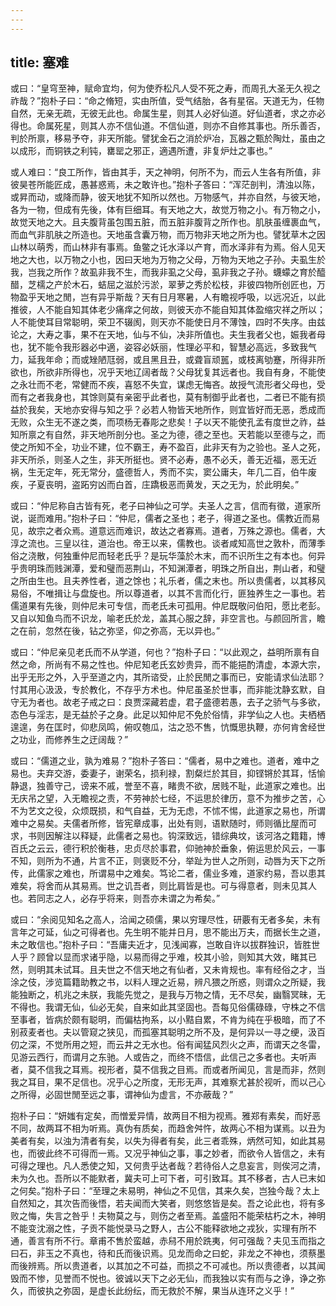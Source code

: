 ```yaml
---
---
---
```

title: 塞难
---




或曰：“皇穹至神，赋命宜均，何为使乔松凡人受不死之寿，而周孔大圣无久视之祚哉？”抱朴子曰：“命之脩短，实由所值，受气结胎，各有星宿。天道无为，任物自然，无亲无疏，无彼无此也。命属生星，则其人必好仙道。好仙道者，求之亦必得也。命属死星，则其人亦不信仙道。不信仙道，则亦不自修其事也。所乐善否，判於所禀，移易予夺，非天所能。譬犹金石之消於炉冶，瓦器之甄於陶灶，虽由之以成形，而铜铁之利钝，罋罂之邪正，適遇所遭，非复炉灶之事也。”

或人难曰：“良工所作，皆由其手，天之神明，何所不为，而云人生各有所值，非彼昊苍所能匠成，愚甚惑焉，未之敢许也。”抱朴子答曰：“浑茫剖判，清浊以陈，或昇而动，或降而静，彼天地犹不知所以然也。万物感气，并亦自然，与彼天地，各为一物，但成有先後，体有巨细耳。有天地之大，故觉万物之小。有万物之小，故觉天地之大。且夫腹背虽包围五脏，而五脏非腹背之所作也。肌肤虽缠裹血气，而血气非肌肤之所造也。天地虽含囊万物，而万物非天地之所为也。譬犹草木之因山林以萌秀，而山林非有事焉。鱼鳖之讬水泽以产育，而水泽非有为焉。俗人见天地之大也，以万物之小也，因曰天地为万物之父母，万物为天地之子孙。夫虱生於我，岂我之所作？故虱非我不生，而我非虱之父母，虱非我之子孙。蠛蠓之育於醯醋，芝檽之产於木石，蛣屈之滋於污淤，翠萝之秀於松枝，非彼四物所创匠也，万物盈乎天地之閒，岂有异乎斯哉？天有日月寒暑，人有瞻视呼吸，以远况近，以此推彼，人不能自知其体老少痛痒之何故，则彼天亦不能自知其体盈缩灾祥之所以；人不能使耳目常聪明，荣卫不辍阂，则天亦不能使日月不薄蚀，四时不失序。由兹论之，大寿之事，果不在天地，仙与不仙，决非所值也。夫生我者父也，娠我者母也，犹不能令我形器必中適，姿容必妖丽，性理必平和，智慧必高远，多致我气力，延我年命；而或矬陋尫弱，或且黑且丑，或聋盲顽嚚，或枝离劬蹇，所得非所欲也，所欲非所得也，况乎天地辽阔者哉？父母犹复其远者也。我自有身，不能使之永壮而不老，常健而不疾，喜怒不失宜，谋虑无悔吝。故授气流形者父母也，受而有之者我身也，其馀则莫有亲密乎此者也，莫有制御乎此者也，二者已不能有损益於我矣，天地亦安得与知之乎？必若人物皆天地所作，则宜皆好而无恶，悉成而无败，众生无不遂之类，而项杨无春彫之悲矣！子以天不能使孔孟有度世之祚，益知所禀之有自然，非天地所剖分也。圣之为德，德之至也。天若能以至德与之，而使之所知不全，功业不建，位不霸王，寿不盈百，此非天有为之验也。圣人之死，非天所杀，则圣人之生，非天所挺也。贤不必寿，愚不必夭，善无近福，恶无近祸，生无定年，死无常分，盛德哲人，秀而不实，窦公庸夫，年几二百，伯牛废疾，子夏丧明，盗跖穷凶而白首，庄蹻极恶而黄发，天之无为，於此明矣。”

或曰：“仲尼称自古皆有死，老子曰神仙之可学。夫圣人之言，信而有徵，道家所说，诞而难用。”抱朴子曰：“仲尼，儒者之圣也；老子，得道之圣也。儒教近而易见，故宗之者众焉。道意远而难识，故达之者寡焉。道者，万殊之源也。儒者，大淳之流也。三皇以往，道治也。帝王以来，儒教也。谈者咸知高世之敦朴，而薄季俗之浇散，何独重仲尼而轻老氏乎？是玩华藻於木末，而不识所生之有本也。何异乎贵明珠而贱渊潭，爱和璧而恶荆山，不知渊潭者，明珠之所自出，荆山者，和璧之所由生也。且夫养性者，道之馀也；礼乐者，儒之末也。所以贵儒者，以其移风易俗，不唯揖让与盘旋也。所以尊道者，以其不言而化行，匪独养生之一事也。若儒道果有先後，则仲尼未可专信，而老氏未可孤用。仲尼既敬问伯阳，愿比老彭。又自以知鱼鸟而不识龙，喻老氏於龙，盖其心服之辞，非空言也。与颜回所言，瞻之在前，忽然在後，钻之弥坚，仰之弥高，无以异也。”

或曰：“仲尼亲见老氏而不从学道，何也？”抱朴子曰：“以此观之，益明所禀有自然之命，所尚有不易之性也。仲尼知老氏玄妙贵异，而不能挹酌清虚，本源大宗，出乎无形之外，入乎至道之内，其所谘受，止於民閒之事而已，安能请求仙法耶？忖其用心汲汲，专於教化，不存乎方术也。仲尼虽圣於世事，而非能沈静玄默，自守无为者也。故老子戒之曰：良贾深藏若虚，君子盛德若愚，去子之骄气与多欲，态色与淫志，是无益於子之身。此足以知仲尼不免於俗情，非学仙之人也。夫栖栖遑遑，务在匡时，仰悲凤鸣，俯叹匏瓜，沽之恐不售，忼慨思执鞭，亦何肯舍经世之功业，而修养生之迂阔哉？”

或曰：“儒道之业，孰为难易？”抱朴子答曰：“儒者，易中之难也。道者，难中之易也。夫弃交游，委妻子，谢荣名，损利禄，割粲烂於其目，抑铿锵於其耳，恬愉静退，独善守己，谤来不戚，誉至不喜，睹贵不欲，居贱不耻，此道家之难也。出无庆吊之望，入无瞻视之责，不劳神於七经，不运思於律历，意不为推步之苦，心不为艺文之役，众烦既损，和气自益，无为无虑，不怵不惕，此道家之易也，所谓难中之易矣。夫儒者所修，皆宪章成事，出处有则，语默随时，师则循比屋而可求，书则因解注以释疑，此儒者之易也。钩深致远，错综典坟，该河洛之籍籍，博百氏之云云，德行积於衡巷，忠贞尽於事君，仰驰神於垂象，俯运思於风云，一事不知，则所为不通，片言不正，则褒贬不分，举趾为世人之所则，动唇为天下之所传，此儒家之难也，所谓易中之难矣。笃论二者，儒业多难，道家约易，吾以患其难矣，将舍而从其易焉。世之讥吾者，则比肩皆是也。可与得意者，则未见其人也。若同志之人，必存乎将来，则吾亦未谓之为希矣。”

或曰：“余阅见知名之高人，洽闻之硕儒，果以穷理尽性，研覈有无者多矣，未有言年之可延，仙之可得者也。先生明不能并日月，思不能出万夫，而据长生之道，未之敢信也。”抱朴子曰：“吾庸夫近才，见浅闻寡，岂敢自许以拔群独识，皆胜世人乎？顾曾以显而求诸乎隐，以易而得之乎难，校其小验，则知其大效，睹其已然，则明其未试耳。且夫世之不信天地之有仙者，又未肯规也。率有经俗之才，当涂之伎，涉览篇籍助教之书，以料人理之近易，辨凡猥之所惑，则谓众之所疑，我能独断之，机兆之未朕，我能先觉之，是我与万物之情，无不尽矣，幽翳冥昧，无不得也。我谓无仙，仙必无矣，自来如此其坚固也。吾每见俗儒碌碌，守株之不信至事者，皆病於颇有聪明，而偏枯拘系，以小黠自累，不肯为纯在乎极暗，而了不别菽麦者也。夫以管窥之狭见，而孤塞其聪明之所不及，是何异以一寻之绠，汲百仞之深，不觉所用之短，而云井之无水也。俗有闻猛风烈火之声，而谓天之冬雷，见游云西行，而谓月之东驰。人或告之，而终不悟信，此信己之多者也。夫听声者，莫不信我之耳焉。视形者，莫不信我之目焉。而或者所闻见，言是而非，然则我之耳目，果不足信也。况乎心之所度，无形无声，其难察尤甚於视听，而以己心之所得，必固世閒至远之事，谓神仙为虚言，不亦蔽哉？”

抱朴子曰：“妍媸有定矣，而憎爱异情，故两目不相为视焉。雅郑有素矣，而好恶不同，故两耳不相为听焉。真伪有质矣，而趋舍舛忤，故两心不相为谋焉。以丑为美者有矣，以浊为清者有矣，以失为得者有矣，此三者乖殊，炳然可知，如此其易也，而彼此终不可得而一焉。又况乎神仙之事，事之妙者，而欲令人皆信之，未有可得之理也。凡人悉使之知，又何贵乎达者哉？若待俗人之息妄言，则俟河之清，未为久也。吾所以不能默者，冀夫可上可下者，可引致耳。其不移者，古人已末如之何矣。”抱朴子曰：“至理之未易明，神仙之不见信，其来久矣，岂独今哉？太上自然知之，其次告而後悟，若夫闻而大笑者，则悠悠皆是矣。吾之论此也，将有多败之悔，失言之咎乎！夫物莫之与，则伤之者至焉。盖盛阳不能荣枯朽之木，神明不能变沈溺之性，子贡不能悦录马之野人，古公不能释欲地之戎狄，实理有所不通，善言有所不行。章甫不售於蛮越，赤舄不用於跣夷，何可强哉？夫见玉而指之曰石，非玉之不真也，待和氏而後识焉。见龙而命之曰蛇，非龙之不神也，须蔡墨而後辨焉。所以贵道者，以其加之不可益，而损之不可减也。所以贵德者，以其闻毁而不惨，见誉而不悦也。彼诚以天下之必无仙，而我独以实有而与之诤，诤之弥久，而彼执之弥固，是虚长此纷纭，而无救於不解，果当从连环之义乎！”